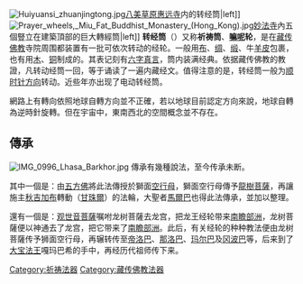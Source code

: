{{藏传佛教}}
[[File:Huiyuansi_zhuanjingtong.jpg|thumb]][[八美草原|八美草原]][[惠远寺|惠远寺]]内的转经筒|left]]
[[File:Prayer_wheels,_Miu_Fat_Buddhist_Monastery_(Hong_Kong).jpg|thumb]][[妙法寺|妙法寺]]內五個豎立在建築頂部的巨大轉經筒|left]]
'''转经筒'''（{{Bo|z=མ་ནི།|w=ma ni}}）又称'''祈祷筒'''、'''[[摩尼宝|嘛呢]]轮'''，是在[[藏传佛教|藏传佛教]]寺院周围都装置有一批可依次转动的经轮。一般用[[布|布]]、[[绸|绸]]、[[缎|缎]]、牛[[羊皮|羊皮]]包裹，也有用[[木|木]]、[[铜|铜]]制成的。其表记刻有[[六字真言|六字真言]]，筒内装满经典。依据藏传佛教的教證，凡转动经筒一回，等于诵读了一遍内藏经文。值得注意的是，转经筒一般为[[顺时针方向|顺时针方向]]转动。近些年亦出现了电动转经筒。

網路上有轉向依照地球自轉方向並不正確，若以地球目前認定方向來說，地球自轉為逆時針旋轉。但在宇宙中，東南西北的空間概念並不存在。

==傳承==
[[File:IMG_0996_Lhasa_Barkhor.jpg|thumb]]
傳承有幾種說法，至今传承未断。

其中一個是：由[[五方佛|五方佛]]將此法傳授於獅面[[空行母|空行母]]，獅面空行母傳予[[龍樹菩薩|龍樹菩薩]]，再讓施主[[秋吉加布|秋吉加布]]轉動（[[甘珠爾|甘珠爾]]）的法輪，大聖者[[馬爾巴|馬爾巴]]也得此法傳承，並加以整理。

還有一個是：[[观世音菩薩|观世音菩薩]]嘱咐龙树菩薩去龙宫，把龙王经轮带来[[南瞻部洲|南瞻部洲]]，龙树菩薩便以神通去了龙宫，把它带来了[[南瞻部洲|南瞻部洲]]。此后，有关经轮的种种教法便由龙树菩薩传予狮面空行母，再辗转传至[[帝洛巴|帝洛巴]]、[[那洛巴|那洛巴]]、[[玛尔巴|玛尔巴]]及[[冈波巴|冈波巴]]等，后来到了[[大宝法王|大宝法王]]嘎玛巴希的手中，再经历代祖师传下来。

{{Commons+cat|Prayer_wheel|轉經筒|Prayer_wheels}}
{{Tibet topics}}
{{密宗}}
{{Authority control}}
[[Category:祈祷法器|Category:祈祷法器]]
[[Category:藏传佛教法器|Category:藏传佛教法器]]